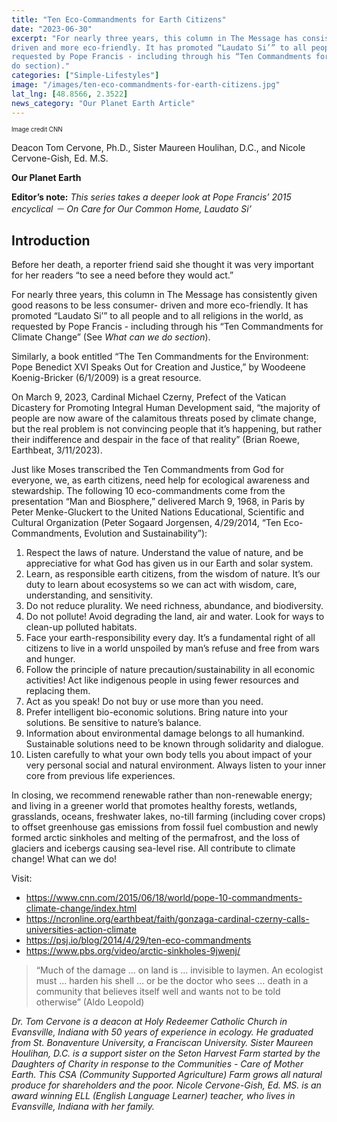 ```yaml
---
title: "Ten Eco-Commandments for Earth Citizens"
date: "2023-06-30"
excerpt: "For nearly three years, this column in The Message has consistently given good reasons to be less consumer-
driven and more eco-friendly. It has promoted “Laudato Si’” to all people and to all religions in the world, as
requested by Pope Francis - including through his “Ten Commandments for Climate Change” (See What can we
do section)."
categories: ["Simple-Lifestyles"]
image: "/images/ten-eco-commandments-for-earth-citizens.jpg"
lat_lng: [48.8566, 2.3522]
news_category: "Our Planet Earth Article"
---
```


<CustomImage
  src="https://raw.githubusercontent.com/MCervone14/our-planet-earth-articles/main/images/ten-eco-commandments-for-earth-citizens.jpg"
  alt="Pope Francis"
  priority={true}
/>
<sub>
  <sup>Image credit CNN</sup>
</sub>

Deacon Tom Cervone, Ph.D., Sister Maureen Houlihan, D.C., and Nicole Cervone-Gish, Ed. M.S.

**Our Planet Earth**

**Editor’s note:** _This series takes a deeper look at Pope Francis’ 2015 encyclical － On Care for Our Common
Home, Laudato Si’_

## Introduction

Before her death, a reporter friend said she thought it was very important for her readers “to see a need before
they would act.”

For nearly three years, this column in The Message has consistently given good reasons to be less consumer-
driven and more eco-friendly. It has promoted “Laudato Si’” to all people and to all religions in the world, as
requested by Pope Francis - including through his “Ten Commandments for Climate Change” (See _What can we
do section_).

Similarly, a book entitled “The Ten Commandments for the Environment: Pope Benedict XVI Speaks Out for
Creation and Justice,” by Woodeene Koenig-Bricker (6/1/2009) is a great resource.

On March 9, 2023, Cardinal Michael Czerny, Prefect of the Vatican Dicastery for Promoting Integral Human
Development said, “the majority of people are now aware of the calamitous threats posed by climate change,
but the real problem is not convincing people that it’s happening, but rather their indifference and despair in the
face of that reality” (Brian Roewe, Earthbeat, 3/11/2023).

Just like Moses transcribed the Ten Commandments from God for everyone, we, as earth citizens, need help for
ecological awareness and stewardship. The following 10 eco-commandments come from the presentation “Man
and Biosphere,” delivered March 9, 1968, in Paris by Peter Menke-Gluckert to the United Nations Educational,
Scientific and Cultural Organization (Peter Sogaard Jorgensen, 4/29/2014, “Ten Eco-Commandments,
Evolution and Sustainability”):

1. Respect the laws of nature. Understand the value of nature, and be appreciative for what God has given us
   in our Earth and solar system.
2. Learn, as responsible earth citizens, from the wisdom of nature. It’s our duty to learn about ecosystems
   so we can act with wisdom, care, understanding, and sensitivity.
3. Do not reduce plurality. We need richness, abundance, and biodiversity.
4. Do not pollute! Avoid degrading the land, air and water. Look for ways to clean-up polluted habitats.
5. Face your earth-responsibility every day. It’s a fundamental right of all citizens to live in a world
   unspoiled by man’s refuse and free from wars and hunger.
6. Follow the principle of nature precaution/sustainability in all economic activities! Act like indigenous
   people in using fewer resources and replacing them.
7. Act as you speak! Do not buy or use more than you need.
8. Prefer intelligent bio-economic solutions. Bring nature into your solutions. Be sensitive to nature’s
   balance.
9. Information about environmental damage belongs to all humankind. Sustainable solutions need to be
   known through solidarity and dialogue.
10. Listen carefully to what your own body tells you about impact of your very personal social and
    natural environment. Always listen to your inner core from previous life experiences.

In closing, we recommend renewable rather than non-renewable energy; and living in a greener world that
promotes healthy forests, wetlands, grasslands, oceans, freshwater lakes, no-till farming (including cover crops)
to offset greenhouse gas emissions from fossil fuel combustion and newly formed arctic sinkholes and melting
of the permafrost, and the loss of glaciers and icebergs causing sea-level rise. All contribute to climate change!
What can we do!

Visit:

- https://www.cnn.com/2015/06/18/world/pope-10-commandments-climate-change/index.html
- https://ncronline.org/earthbeat/faith/gonzaga-cardinal-czerny-calls-universities-action-climate
- https://psj.io/blog/2014/4/29/ten-eco-commandments
- https://www.pbs.org/video/arctic-sinkholes-9jwenj/

> “Much of the damage … on land is … invisible to laymen. An ecologist must … harden his shell … or be the
> doctor who sees … death in a community that believes itself well and wants not to be told otherwise” (Aldo
> Leopold)

_Dr. Tom Cervone is a deacon at Holy Redeemer Catholic Church in Evansville, Indiana with 50 years of
experience in ecology. He graduated from St. Bonaventure University, a Franciscan University. Sister Maureen
Houlihan, D.C. is a support sister on the Seton Harvest Farm started by the Daughters of Charity in response to
the Communities - Care of Mother Earth. This CSA (Community Supported Agriculture) Farm grows all natural
produce for shareholders and the poor. Nicole Cervone-Gish, Ed. MS. is an award winning ELL (English
Language Learner) teacher, who lives in Evansville, Indiana with her family._

